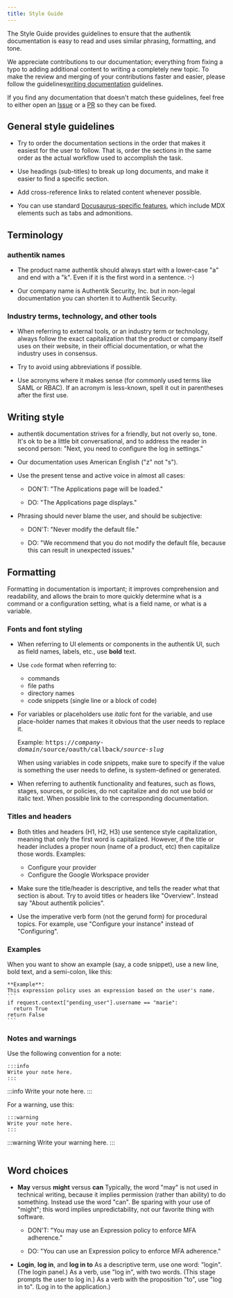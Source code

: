 ```yaml
---
title: Style Guide
---
```


The Style Guide provides guidelines to ensure that the authentik documentation is easy to read and uses similar phrasing, formatting, and tone.

We appreciate contributions to our documentation; everything from fixing a typo to adding additional content to writing a completely new topic. To make the review and merging of your contributions faster and easier, please follow the guidelines[writing documentation](./writing-documentation.md) guidelines.

If you find any documentation that doesn't match these guidelines, feel free to either open an [Issue](https://github.com/goauthentik/authentik/issues) or a [PR](https://github.com/goauthentik/authentik/pulls) so they can be fixed.

## General style guidelines

-   Try to order the documentation sections in the order that makes it easiest for the user to follow. That is, order the sections in the same order as the actual workflow used to accomplish the task.

-   Use headings (sub-titles) to break up long documents, and make it easier to find a specific section.

-   Add cross-reference links to related content whenever possible.

-   You can use standard [Docusaurus-specific features](https://docusaurus.io/docs/next/markdown-features), which include MDX elements such as tabs and admonitions.

## Terminology

### authentik names

-   The product name authentik should always start with a lower-case "a" and end with a "k". Even if it is the first word in a sentence. :-)

-   Our company name is Authentik Security, Inc. but in non-legal documentation you can shorten it to Authentik Security.

### Industry terms, technology, and other tools

-   When referring to external tools, or an industry term or technology, always follow the exact capitalization that the product or company itself uses on their website, in their official documentation, or what the industry uses in consensus.

-   Try to avoid using abbreviations if possible.

-   Use acronyms where it makes sense (for commonly used terms like SAML or RBAC). If an acronym is less-known, spell it out in parentheses after the first use.

## Writing style

-   authentik documentation strives for a friendly, but not overly so, tone. It's ok to be a little bit conversational, and to address the reader in second person: "Next, you need to configure the log in settings."

-   Our documentation uses American English ("z" not "s").

-   Use the present tense and active voice in almost all cases:

    -   DON'T: "The Applications page will be loaded."

    -   DO: "The Applications page displays."

-   Phrasing should never blame the user, and should be subjective:

    -   DON'T: "Never modify the default file."

    -   DO: "We recommend that you do not modify the default file, because this can result in unexpected issues."

## Formatting

Formatting in documentation is important; it improves comprehension and readability, and allows the brain to more quickly determine what is a command or a configuration setting, what is a field name, or what is a variable.

### Fonts and font styling

-   When referring to UI elements or components in the authentik UI, such as field names, labels, etc., use **bold** text.

-   Use `code` format when referring to:

    -   commands
    -   file paths
    -   directory names
    -   code snippets (single line or a block of code)

-   For variables or placeholders use _italic_ font for the variable, and use place-holder names that makes it obvious that the user needs to replace it.

    Example: <kbd>https://<em>company-domain</em>/source/oauth/callback/<em>source-slug</em></kbd>

    When using variables in code snippets, make sure to specify if the value is something the user needs to define, is system-defined or generated.

-   When referring to authentik functionality and features, such as flows, stages, sources, or policies, do not capitalize and do not use bold or italic text. When possible link to the corresponding documentation.

### Titles and headers

-   Both titles and headers (H1, H2, H3) use sentence style capitalization, meaning that only the first word is capitalized. However, if the title or header includes a proper noun (name of a product, etc) then capitalize those words.
    Examples:
    -   Configure your provider
    -   Configure the Google Workspace provider

-   Make sure the title/header is descriptive, and tells the reader what that section is about. Try to avoid titles or headers like "Overview". Instead say "About authentik policies".

-   Use the imperative verb form (not the gerund form) for procedural topics. For example, use "Configure your instance" instead of "Configuring".

### Examples

When you want to show an example (say, a code snippet), use a new line, bold text, and a semi-colon, like this:

    **Example**:
    This expression policy uses an expression based on the user's name.
    ```
    if request.context["pending_user"].username == "marie":
      return True
    return False
    ```

### Notes and warnings

Use the following convention for a note:

```
:::info
Write your note here.
:::
```

:::info
Write your note here.
:::

For a warning, use this:

```
:::warning
Write your note here.
:::
```

:::warning
Write your warning here.
:::

```

```

## Word choices

-   **May** versus **might** versus **can**
    Typically, the word "may" is not used in technical writing, because it implies permission (rather than ability) to do something. Instead use the word "can". Be sparing with your use of "might"; this word implies unpredictability, not our favorite thing with software.

    -   DON'T: "You may use an Expression policy to enforce MFA adherence."

    -   DO: "You can use an Expression policy to enforce MFA adherence."

-   **Login**, **log in**, and **log in to**
    As a descriptive term, use one word: "login". (The login panel.)
    As a verb, use "log in", with two words. (This stage prompts the user to log in.)
    As a verb with the proposition "to", use "log in to". (Log in to the application.)
